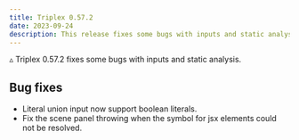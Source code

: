```yaml
---
title: Triplex 0.57.2
date: 2023-09-24
description: This release fixes some bugs with inputs and static analysis.
---
```


▵ Triplex 0.57.2 fixes some bugs with inputs and static analysis.

## Bug fixes

- Literal union input now support boolean literals.
- Fix the scene panel throwing when the symbol for jsx elements could not be
  resolved.

